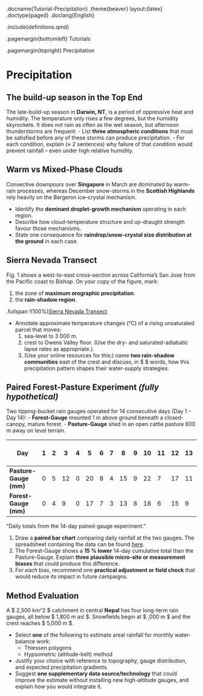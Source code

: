 .docname{Tutorial-Precipitation}
.theme{beaver} layout:{latex}
.doctype{paged}
.doclang{English}

.include{definitions.qmd}

.pagemargin{bottomleft}
    Tutorials

.pagemargin{topright}
    Precipitation

# Precipitation
## The build-up season in the Top End
The late-build-up season in **Darwin, NT**, is a period of oppressive heat and humidity. The temperature only rises a few degrees, but the humidity skyrockets. It does not rain as often as the wet season, but afternoon thunderstorms are frequent:
- List **three atmospheric conditions** that must be satisfied before any of these storms can produce precipitation.
- For each condition, explain (≈ 2 sentences) why failure of that condition would prevent rainfall – even under high relative humidity.

## Warm vs Mixed-Phase Clouds

Convective downpours over **Singapore** in March are dominated by warm-rain processes, whereas December snow-storms in the **Scottish Highlands** rely heavily on the Bergeron ice–crystal mechanism.

- Identify the **dominant droplet-growth mechanism** operating in each region.
- Describe how cloud-temperature structure and up-draught strength favour those mechanisms.
- State one consequence for **raindrop/snow-crystal size distribution at the ground** in each case.

## Sierra Nevada Transect

Fig. 1 shows a west-to-east cross-section across California’s San Jose from the Pacific coast to Bishop. On your copy of the figure, mark:

1. the zone of **maximum orographic precipitation**.
2. the **rain-shadow region**.

.fullspan
    !(100%)[Sierra Nevada Transect](image/internet_googlemaps_sierraNevada.png "Sierra Nevada Transect on Google Earth")

- Annotate approximate temperature changes (°C) of a rising unsaturated parcel that moves:
    1. sea-level to 3 000 m. 
    2. crest to Owens Valley floor. (Use the dry- and saturated-adiabatic lapse rates as appropriate.).
    3. (Use your online resources for this:) name **two rain-shadow communities** east of the crest and discuss, in  $ \approx 100 $ words, how this precipitation pattern shapes their water-supply strategies.

## Paired Forest-Pasture Experiment  *(fully hypothetical)*
Two tipping-bucket rain gauges operated for 14 consecutive days (Day 1 – Day 14):
- **Forest-Gauge** mounted 1 m above ground beneath a closed-canopy, mature forest.
- **Pasture-Gauge** sited in an open cattle pasture 600 m away on level terrain.

| Day | 1 | 2 | 3 | 4 | 5 | 6 | 7 | 8 | 9 | 10 | 11 | 12 | 13 | 14 | **Σ 14-d** |
|-----|---|---|---|---|---|---|---|---|---|----|----|----|----|----|-----------|
| **Pasture-Gauge (mm)** | 0 | 5 | 12 | 0 | 20 | 8 | 4 | 15 | 9 | 22 | 7 | 17 | 11 | 10 | **140 mm** |
| **Forest-Gauge (mm)**  | 0 | 4 | 9 | 0 | 17 | 7 | 3 | 13 | 8 | 18 | 6 | 15 | 9 | 10 | **119 mm** |
"Daily totals from the 14-day paired-gauge experiment."

1. Draw a **paired bar chart** comparing daily rainfall at the two gauges. The spreadsheet containing the data can be found [here](https://data.gadopt.org/water-course/Paired_Gauges_Table.csv).
2. The Forest-Gauge shows a **15 % lower** 14-day cumulative total than the Pasture-Gauge. Explain **three plausible micro-site or measurement biases** that could produce this difference.
3. For *each* bias, recommend one **practical adjustment or field check** that would reduce its impact in future campaigns.

## Method Evaluation  
A $ 2,500\ km^2 $ catchment in central **Nepal** has four long-term rain gauges, all below $ 1,800\ m\ asl $.  Snowfields begin at $ \approx 3,000 m $ and the crest reaches $ 5,000 m $.

- Select **one** of the following to estimate areal rainfall for monthly water-balance work:
    - Thiessen polygons
    - Hypsometric (altitude-belt) method
- Justify your choice with reference to topography, gauge distribution, and expected precipitation gradients.
- Suggest **one supplementary data source/technology** that could improve the estimate without installing new high-altitude gauges, and explain how you would integrate it.
